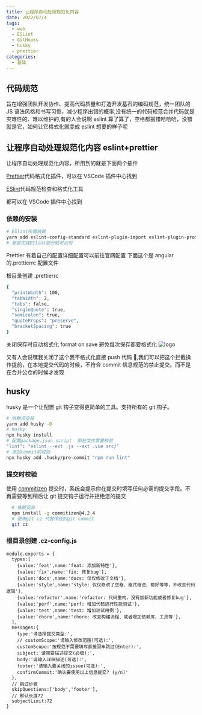 ```yaml
---
title: 让程序自动处理规范化内容
date: 2022/07/4
tags:
  - web
  - ESLint
  - GitHooks
  - husky
  - prettier
categories:
  - 基础
---
```


## 代码规范

旨在增强团队开发协作、提高代码质量和打造开发基石的编码规范，统一团队的 JS 语法风格和书写习惯，减少程序出错的概率,没有统一的代码规范合并代码就是灾难性的、难以维护的,有的人会说啊 eslint 算了算了，空格都报错哈哈哈，没错就是它，如何让它格式化就变成 eslint 想要的样子呢

## 让程序自动处理规范化内容 eslint+prettier

让程序自动处理规范化内容，所用到的就是下面两个插件

[Prettier](https://prettier.io/)代码格式化插件，可以在 VSCode 插件中心找到

[ESlint](https://eslint.org/)代码规范检查和格式化工具

都可以在 VSCode 插件中心找到

### 依赖的安装

```bash
# ESlint所需依赖
yarn add eslint-config-standard eslint-plugin-import eslint-plugin-promise eslint-plugin-node eslint-plugin-n -D
# 安装完成ESlint部分就可以啦
```

Prettier 有着自己的配置详细配置可以前往官网配置
下面这个是 angular 的.prettierrc 配置文件

根目录创建 .prettierrc

```bash
{
  "printWidth": 100,
  "tabWidth": 2,
  "tabs": false,
  "singleQuote": true,
  "semicolon": true,
  "quoteProps": "preserve",
  "bracketSpacing": true
}
```

关闭保存时自动格式化 format on save 避免每次保存都要格式化
![logo](/articleImg/formatOnSave.png)

又有人会说嘿我关闭了这个我不格式化直接 push 代码 🤣,我们可以把这个拦截操作提前，在本地提交代码的时候，不符合 commit 信息规范的禁止提交。而不是在合并公仓的时候才发现

## husky

husky 是一个让配置 git 钩子变得更简单的工具。支持所有的 git 钩子。

```bash
# 依赖项安装
yarn add husky -D
# husky
npx husky install
# 配置package.json script  那些文件需要校验
"lint": "eslint --ext .js --ext .vue src/"
# 添加commit前校验
npx husky add .husky/pre-commit "npm run lint"
```

### 提交时校验

使用 [commitizen](https://www.npmjs.com/package/commitizen) 提交时，系统会提示你在提交时填写任何必需的提交字段。不再需要等到稍后让 git 提交钩子运行并拒绝您的提交

```bash
  # 依赖安装
  npm install -g commitizen@4.2.4
  # 使用git cz 代替传统的git commit
  git cz
```

### 根目录创建 .cz-config.js

```
module.exports = {
  types:[
    {value:'feat',name:'feat: 添加新特性'},
    {value:'fix',name:'fix: 修复bug'},
    {value:'docs',name:'docs: 仅仅修改了文档'},
    {value:'style',name:'style: 仅仅修改了空格、格式缩进、都好等等，不改变代码逻辑'},
    {value:'refactor',name:'refactor: 代码重构，没有加新功能或者修复bug'},
    {value:'perf',name:'perf: 增加代码进行性能测试'},
    {value:'test',name:'test: 增加测试用例'},
    {value:'chore',name:'chore: 改变构建流程、或者增加依赖库、工具等'},
  ],
  messages:{
    type:'请选择提交类型:',
    // customScope:'请输入修改范围(可选):',
    customScope:'按规范不需要填写直接回车跳过(Enter):',
    subject:'请简要描述提交(必填):',
    body:'请输入详细描述(可选):',
    footer:'请输入要关闭的issue(可选):',
    confirmCommit:'确认要使用以上信息提交? (y/n)'
  },
  // 跳过步骤
  skipQuestions:['body','footer'],
  // 默认长度72
  subjectLimit:72
}
```
